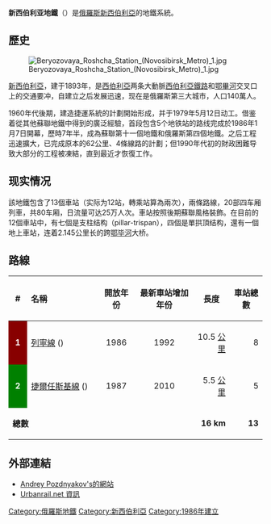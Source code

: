 {{primarysources|time=2010-04-25T10:28:57+00:00}}

{{Infobox public transit
|name=新西伯利亚地鐵
|native_name=Новосибирский метрополитен
|map=[[File:Novosibirsk_subway.svg|300px]]
|image=Novosibirsk Metro logo.svg
|locale={{RUS}}[[新西伯利亚|新西伯利亚]]
|transit_type=[[城市軌道交通系統|城市軌道交通系統]]
|began_operation={{Start date and age|1986}}
|system_length=15.9[[公里|公里]]/9.9 [[英里|英里]]
|lines=2
|stations=13
|el=[[第三轨供电|第三轨供电]] 825V 
|ridership=
|track_gauge={{RailGauge|1520|lk=on}}
|operator=
|hq=
|website={{Url|www.nsk-metro.ru}}
}}

'''新西伯利亚地鐵'''（{{lang-ru|Новосибирский метрополитен}}）是[[俄羅斯|俄羅斯]][[新西伯利亞|新西伯利亞]]的地鐵系統。

== 歷史 ==
[[File:Beryozovaya_Roshcha_Station_(Novosibirsk_Metro)_1.jpg|thumb]]

[[新西伯利亞|新西伯利亞]]，建于1893年，是[[西伯利亞|西伯利亞]]两条大動脈[[西伯利亞鐵路|西伯利亞鐵路]]和[[鄂畢河|鄂畢河]]交叉口上的交通要冲，自建立之后发展迅速，现在是俄羅斯第三大城市，人口140萬人。

1960年代後期，建造捷運系統的計劃開始形成，并于1979年5月12日动工。借鉴着從其他蘇聯地鐵中得到的廣泛經驗，首段包含5个地铁站的路线完成於1986年1月7日開幕，歷時7年半，成為蘇聯第十一個地鐵和俄羅斯第四個地鐵。之后工程迅速擴大，已完成原本的62公里、4條線路的計劃；但1990年代初的財政困難导致大部分的工程被凍結，直到最近才恢復工作。

== 现实情况 ==
該地鐵包含了13個車站（实际为12站，轉乘站算為兩次），兩條路線，20部四车厢列車，共80车厢，日流量可达25万人次。車站按照後期蘇聯風格裝飾。在目前的12個車站中，有七個是支柱结构（pillar-trispan），四個是單拱頂结构，還有一個地上車站，连着2.145公里长的跨[[鄂毕河|鄂毕河]]大桥。

== 路線 ==

{| class="wikitable"   
|-  
! style="width:2em; text-align:center;" | #
! style="width:15em; text-align:left;" | 名稱
! style="width:5em; text-align:center;" | 開放年份
! style="width:10em; text-align:center;" | 最新車站增加年份
! style="width:5em; text-align:center;" | 長度
! style="width:5em; text-align:center;" | 車站總數   
|-
| style="background: #880000; color: white; text-align: center;" | '''1''' 
| style="text-align: left;" | [[列寧線_(新西伯利亞地鐵)|列寧線]] ({{lang|ru|Ленинская}})   
| style="text-align: center;" | 1986
| style="text-align: center;" | 1992
| style="text-align: right;" | 10.5 [[公里|公里]]
| style="text-align: right;" | 8   
|-  
| style="background: #008000; color: white; text-align: center;" | '''2'''
| style="text-align: left;"|[[捷爾任斯基線_(新西伯利亞地鐵)|捷爾任斯基線]] ({{lang|ru|Дзержинская}}) 
| style="text-align: center;" | 1987
| style="text-align: center;" | 2010
| style="text-align: right;" | 5.5 [[公里|公里]]
| style="text-align: right;" | 5
|- 
| colspan="4" style="text-align: left;" | '''總數'''
| style="text-align: right;" | '''16 km'''
| style="text-align: right;" | '''13'''
|}

== 外部連結 ==
* [http://www.metronsk.narod.ru/ Andrey Pozdnyakov's的網站] {{Wayback|url=http://www.metronsk.narod.ru/ |date=20071102175811 }} 
* [https://web.archive.org/web/20060924231320/http://www.urbanrail.net/as/novo/novosibirsk.htm Urbanrail.net 資訊]

{{前蘇聯地區的捷運系統}}
{{亞洲城市軌道交通系統}}

[[Category:俄羅斯地鐵|Category:俄羅斯地鐵]]
[[Category:新西伯利亞|Category:新西伯利亞]]
[[Category:1986年建立|Category:1986年建立]]